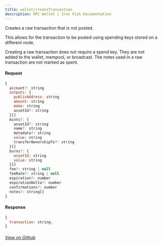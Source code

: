 ```yaml
---
title: wallet/createTransaction
description: RPC Wallet | Iron Fish Documentation
---
```


Creates a raw transaction that is not posted.

This allows for the transaction to be posted using spending keys stored on a different node.

Creating a raw transaction does not require a spend key. They are not added to the wallet, mempool, or broadcast. The notes used in a raw transaction are not marked as spent.

#### Request

```js
{
  account?: string
  outputs: {
    publicAddress: string
    amount: string
    memo: string
    assetId?: string
  }[]
  mints?: {
    assetId?: string
    name?: string
    metadata?: string
    value: string
    transferOwnershipTo?: string
  }[]
  burns?: {
    assetId: string
    value: string
  }[]
  fee?: string | null
  feeRate?: string | null
  expiration?: number
  expirationDelta?: number
  confirmations?: number
  notes?: string[]
}
```

#### Response

```js
{
  transaction: string;
}
```

###### [View on Github](https://github.com/iron-fish/ironfish/blob/master/ironfish/src/rpc/routes/wallet/createTransaction.ts)
